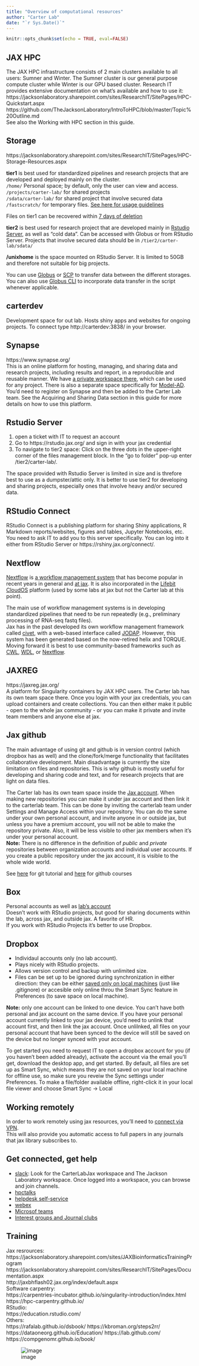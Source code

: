 ```yaml
---
title: "Overview of computational resources"
author: "Carter Lab"
date: "`r Sys.Date()`"
---
```


```r
knitr::opts_chunk$set(echo = TRUE, eval=FALSE)
```

## JAX HPC
The JAX HPC infrastructure consists of 2 main clusters available to all users: Sumner and Winter.  The Sumner cluster is our general purpose compute cluster while Winter is our GPU based cluster.
Research IT provides extensive documentation on what's available and how to use it:  
https://jacksonlaboratory.sharepoint.com/sites/ResearchIT/SitePages/HPC-Quickstart.aspx  
https://github.com/TheJacksonLaboratory/IntroToHPC/blob/master/Topic%20Outline.md  
See also the Working with HPC section in this guide.

## Storage
https://jacksonlaboratory.sharepoint.com/sites/ResearchIT/SitePages/HPC-Storage-Resources.aspx
  
**tier1** is best used for standardized pipelines and research projects that are developed and deployed mainly on the cluster.  
```/home/``` Personal space; by default, only the user can view and access.  
```/projects/carter-lab/``` for shared projects  
```/sdata/carter-lab/``` for shared project that involve secured data  
```/fastscratch/``` for temporary files. [See here for usage guidelines](https://jacksonlaboratory.sharepoint.com/sites/ResearchIT/SitePages/Fastscratch-Guidelines-and-Usage.aspx)

Files on tier1 can be recovered within [7 days of deletion](https://jacksonlaboratory.sharepoint.com/sites/ResearchIT/SitePages/Recovering-Data-from-the-.snapshot-Directory.aspx)  

**tier2** is best used for research project that are developed mainly in [Rstudio Server], as well as "cold data". Can be accessed with Globus or from RStudio Server. Projects that involve secured data should be in ```/tier2/carter-lab/sdata/```

**/unixhome** is the space mounted on RStudio Server. It is limited to 50GB and therefore not suitable for big projects.

You can use [Globus](https://jacksonlaboratory.sharepoint.com/sites/ResearchIT/SitePages/Globus-Data-Transfers.aspx) or [SCP](https://haydenjames.io/linux-securely-copy-files-using-scp/) to transfer data between the different storages. You can also use [Globus CLI](https://docs.globus.org/cli/quickstart/) to incorporate data transfer in the script whenever applicable.  

## carterdev
Development space for out lab. Hosts shiny apps and websites for ongoing projects. To connect type http://carterdev:3838/ in your browser.

## Synapse
https://www.synapse.org/  
This is an online platform for hosting, managing, and sharing data and research projects, including results and report, in a reproducible and reusable manner. We have [a private workspace there](https://www.synapse.org/#!Synapse:syn23573590/wiki/), which can be used for any project. There is also a separate space specifically for [Model-AD](https://www.synapse.org/#!Synapse:syn7419026/wiki/586126). You'd need to register on Synapse and then be added to the Carter Lab team. See the Acquiring and Sharing Data section in this guide for more details on how to use this platform. 

## Rstudio Server

1. open a ticket with IT to request an account
2. Go to https://rstudio.jax.org/ and sign in with your jax credential  
3. To navigate to tier2 space: Click on the three dots in the upper-right corner of the files   management block. In the "go to folder" pop-up enter /tier2/carter-lab/.  

The space provided with Rstudio Server is limited in size and is threfore best to use as a dumpster/attic only. It is better to use tier2 for developing and sharing projects, especially ones that involve heavy and/or secured data.

## RStudio Connect
RStudio Connect is a publishing platform for sharing Shiny applications, R Markdown reports/websites, figures and tables, Jupyter Notebooks, etc.
You need to ask IT to add you to this server specifically. You can log into it either from RStudio Server or https://rshiny.jax.org/connect/.

## Nextflow
[Nextflow](https://www.nextflow.io/) is [a workflow management system](https://www.biorxiv.org/content/10.1101/2020.08.04.236208v1.full) that has become popular in recent years in general and [at jax](https://github.com/lifebit-ai/jax-tutorial). It is also incorporated in the [Lifebit CloudOS](https://jacksonlaboratory.sharepoint.com/sites/CloudOS) platform (used by some labs at jax but not the Carter lab at this point).

The main use of workflow management systems is in developing standardized pipelines that need to be run repeatedly (e.g., preliminary processing of RNA-seq fastq files).  
Jax has in the past developed its own workflow management framework called [civet](https://github.com/TheJacksonLaboratory/civet), with a web-based interface called [JODAP](https://bitbucket.jax.org/projects/CIV/repos/wiki/browse/home.md). However, this system has been generated based on the now-retired helix and TORQUE. Moving forward it is best to use community-based frameworks such as [CWL](https://www.commonwl.org/), [WDL](https://openwdl.org/), or [Nextflow](https://www.nextflow.io/).

## JAXREG
https://jaxreg.jax.org/  
A platform for Singularity containers by JAX HPC users. The Carter lab has its own team space there. Once you login with your jax credentials, you can upload containers and create collections. You can then either make it public - open to the whole jax community - or you can make it private and invite team members and anyone else at jax.

## Jax github
The main advantage of using git and github is in version control (which dropbox has as well) and the clone/fork/merge functionality that facilitates collaborative development. Main disadvantage is currently the size limitation on files and repositories. This is why github is mostly useful for developing and sharing code and text, and for research projects that are light on data files. 

The Carter lab has its own team space inside the [Jax account](https://github.com/TheJacksonLaboratory). When making new repositories you can make it under jax account and then link it to the carterlab team. This can be done by inviting the carterlab team under Settings and Manage Access within your repository. You can do the same under your own personal account, and invite anyone in or outside jax, but unless you have a premium account, you will not be able to make the repository private. Also, it will be less visible to other jax members when it's under your personal account.  
**Note:** There is no difference in the definition of *public* and *private* repositories between organization accounts and individual user accounts. If you create a public repository under the jax account, it is visible to the whole wide world.   

See [here](https://git-scm.com/book/en/v2) for git tutorial and [here](https://lab.github.com/) for github courses

## Box
Personal accounts as well as [lab's account](https://thejacksonlaboratory.ent.box.com/folder/49919058619)  
Doesn't work with RStudio projects, but good for sharing documents within the lab, across jax, and outside jax. A favorite of HR.  
If you work with RStudio Projects it's better to use Dropbox.    

## Dropbox 

* Individaul accounts only (no lab account).  
* Plays nicely with RStudio projects.  
* Allows version control and backup with unlimited size.  
* Files can be set up to be ignored during synchronization in either direction: they can be either [saved only on local machines](https://help.dropbox.com/files-folders/restore-delete/ignored-files) (just like .gitignore) or accesible only online throu the Smart Sync feature in Preferences (to save space on local machine).   

**Note:** only one account can be linked to one device. You can't have both personal and jax account on the same device. If you have your personal account currently linked to your jax device, you'd need to unlink that account first, and then link the jax account. Once unlilnked, all files on your personal account that have been synced to the device will still be saved on the device but no longer synced with your account.  

To get started you need to request IT to open a dropbox account for you (if you haven't been added already), activate the account via the email you'll get, download the desktop app, and get started. By default, all files are set up as Smart Sync, which means they are not saved on your local machine for offline use, so make sure you reveiw the Sync settings under Preferences. To make a file/folder available offline, right-click it in your local file viewer and choose Smart Sync -> Local

## Working remotely
In order to work remotely using jax resources, you'll need to [connect via VPN](https://jacksonlaboratory.sharepoint.com/sites/DigitalWorkspace/SitePages/How-To-Use-VPN.aspx).   
This will also provide you automatic access to full papers in any journals that jax library subscribes to.

## Get connected, get help

* [slack](https://jacksonlaboratory.sharepoint.com/sites/IT/SitePages/How-to-use-Slack.aspx): Look for the CarterLabJax workspace and The Jackson Laboratory workspace. Once logged into a workspace, you can browse and join channels.  
* [hpctalks](https://hpctalk.jax.org/)
* [helpdesk self-service](https://jax.service-now.com/jax)
* [webex](https://jacksonlaboratory.sharepoint.com/sites/IT/SitePages/Webex-Meetings-Introduction.aspx)
* [Microsof teams](https://jacksonlaboratory.sharepoint.com/sites/DigitalWorkspace/SitePages/Teams-and-Office-365-Groups.aspx)
* [Interest groups and Journal clubs](https://jacksonlaboratory.sharepoint.com/:x:/r/sites/ResearchResources/_layouts/15/Doc.aspx?sourcedoc=%7B3C15F833-3032-4560-831B-D6F02A6E6757%7D&file=Interest%20Groups%20and%20Journal%20Clubs%2009.2020.xlsx&action=default&mobileredirect=true&DefaultItemOpen=1)

## Training
Jax resrources:  
https://jacksonlaboratory.sharepoint.com/sites/JAXBioinformaticsTrainingProgram  
https://jacksonlaboratory.sharepoint.com/sites/ResearchIT/SitePages/Documentation.aspx  
http://jaxbhflash02.jax.org/index/default.aspx   
Software carpentry:   
https://carpentries-incubator.github.io/singularity-introduction/index.html   
https://hpc-carpentry.github.io/  
RStudio:  
https://education.rstudio.com/  
Others:  
https://rafalab.github.io/dsbook/
https://kbroman.org/steps2rr/  
https://dataoneorg.github.io/Education/
https://lab.github.com/  
https://compgenomr.github.io/book/  

![image](images/googling.jpg)
